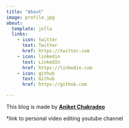 ```yaml
---
title: "About"
image: profile.jpg
about:
  template: jolla
  links:
    - icon: twitter
      text: Twitter
      href: https://twitter.com
    - icon: linkedin
      text: LinkedIn
      href: https://linkedin.com
    - icon: github
      text: Github
      href: https://github.com

---
```


This blog is made by **[Aniket Chakradeo](https://www.youtube.com/channel/UCAytMRnhouSJnHhf4ZHsd2g/featured)**

*link to personal video editing youtube channel


